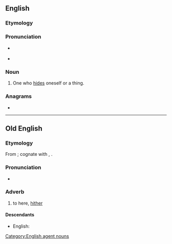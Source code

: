 ==English==

===Etymology===
{{suffix|hide|er|lang=en}}

===Pronunciation===
* {{a|RP}} {{IPA|/ˈhaɪdə/|lang=en}}
* {{a|US}} {{IPA|/ˈhɑɪɾɚ/|lang=en}}

===Noun===
{{en-noun}}

# One who [[hide]]s oneself or a thing.

===Anagrams===
* {{anagrams|en|hired|rehid|rheid}}

[[Category:English agent nouns]]

----

==Old English==

===Etymology===
From {{etyl|gem-pro|ang}}; cognate with {{cog|non|heðra}}, {{cog|got|𐌷𐌹𐌳𐍂𐌴}}.

===Pronunciation===
* {{IPA|/ˈhider/|lang=ang}}

===Adverb===
{{head|ang|adverb}}

# to here, [[hither]]

====Descendants====
* English: {{l|en|hither}}
